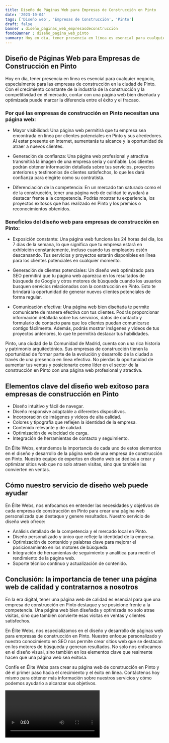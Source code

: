 ```yaml
---
title: Diseño de Páginas Web para Empresas de Construcción en Pinto
date: '2023-10-04'
tags: ['Diseño web', 'Empresas de Construcción', 'Pinto']
draft: false
banner : diseño_paginas_web_empresasdeconstrucción
fondoBanner : diseño_pagina_web_pinto
summary: Hoy en día, tener presencia en línea es esencial para cualquier negocio, especialmente para las empresas de construcción en la ciudad de Pinto. Con el crecimiento constante de la industria de la construcción y la competitividad en el mercado, contar con una página web bien diseñada y optimizada puede marcar la diferencia entre el éxito y el fracaso.
---
```


## Diseño de Páginas Web para Empresas de Construcción en Pinto

Hoy en día, tener presencia en línea es esencial para cualquier negocio, especialmente para las empresas de construcción en la ciudad de Pinto. Con el crecimiento constante de la industria de la construcción y la competitividad en el mercado, contar con una página web bien diseñada y optimizada puede marcar la diferencia entre el éxito y el fracaso.

### Por qué las empresas de construcción en Pinto necesitan una página web:

- Mayor visibilidad: Una página web permitirá que tu empresa sea encontrada en línea por clientes potenciales en Pinto y sus alrededores. Al estar presente en Internet, aumentarás tu alcance y la oportunidad de atraer a nuevos clientes.

- Generación de confianza: Una página web profesional y atractiva transmitirá la imagen de una empresa seria y confiable. Los clientes podrán obtener información detallada sobre tus servicios, proyectos anteriores y testimonios de clientes satisfechos, lo que les dará confianza para elegirte como su contratista.

- Diferenciación de la competencia: En un mercado tan saturado como el de la construcción, tener una página web de calidad te ayudará a destacar frente a la competencia. Podrás mostrar tu experiencia, los proyectos exitosos que has realizado en Pinto y los premios o reconocimientos obtenidos.

### Beneficios del diseño web para empresas de construcción en Pinto:

- Exposición constante: Una página web funciona las 24 horas del día, los 7 días de la semana, lo que significa que tu empresa estará en exhibición constantemente, incluso cuando tus empleados estén descansando. Tus servicios y proyectos estarán disponibles en línea para los clientes potenciales en cualquier momento.

- Generación de clientes potenciales: Un diseño web optimizado para SEO permitirá que tu página web aparezca en los resultados de búsqueda de Google y otros motores de búsqueda cuando los usuarios busquen servicios relacionados con la construcción en Pinto. Esto te brindará la oportunidad de generar nuevos clientes potenciales de forma regular.

- Comunicación efectiva: Una página web bien diseñada te permite comunicarte de manera efectiva con tus clientes. Podrás proporcionar información detallada sobre tus servicios, datos de contacto y formulario de contacto para que los clientes puedan comunicarse contigo fácilmente. Además, podrás mostrar imágenes y videos de tus proyectos anteriores, lo que te permitirá destacar tus habilidades.

Pinto, una ciudad de la Comunidad de Madrid, cuenta con una rica historia y patrimonio arquitectónico. Sus empresas de construcción tienen la oportunidad de formar parte de la evolución y desarrollo de la ciudad a través de una presencia en línea efectiva. No pierdas la oportunidad de aumentar tus ventas y posicionarte como líder en el sector de la construcción en Pinto con una página web profesional y atractiva.

<GifSeo />

<Cta />

## Elementos clave del diseño web exitoso para empresas de construcción en Pinto

- Diseño intuitivo y fácil de navegar.
- Diseño responsive adaptable a diferentes dispositivos.
- Incorporación de imágenes y videos de alta calidad.
- Colores y tipografía que reflejen la identidad de la empresa.
- Contenido relevante y de calidad.
- Optimización de velocidad de carga.
- Integración de herramientas de contacto y seguimiento.

En Élite Webs, entendemos la importancia de cada uno de estos elementos en el diseño y desarrollo de la página web de una empresa de construcción en Pinto. Nuestro equipo de expertos en diseño web se dedica a crear y optimizar sitios web que no solo atraen visitas, sino que también las convierten en ventas.

## Cómo nuestro servicio de diseño web puede ayudar

En Élite Webs, nos enfocamos en entender las necesidades y objetivos de cada empresa de construcción en Pinto para crear una página web personalizada que destaque y genere resultados. Nuestro servicio de diseño web ofrece:

- Análisis detallado de la competencia y el mercado local en Pinto.
- Diseño personalizado y único que refleje la identidad de la empresa.
- Optimización de contenido y palabras clave para mejorar el posicionamiento en los motores de búsqueda.
- Integración de herramientas de seguimiento y analítica para medir el rendimiento de la página web.
- Soporte técnico continuo y actualización de contenido.

## Conclusión: la importancia de tener una página web de calidad y contratarnos a nosotros

En la era digital, tener una página web de calidad es esencial para que una empresa de construcción en Pinto destaque y se posicione frente a la competencia. Una página web bien diseñada y optimizada no solo atrae visitas, sino que también convierte esas visitas en ventas y clientes satisfechos.

En Élite Webs, nos especializamos en el diseño y desarrollo de páginas web para empresas de construcción en Pinto. Nuestro enfoque personalizado y nuestro conocimiento en SEO nos permite crear sitios web que se destacan en los motores de búsqueda y generan resultados. No solo nos enfocamos en el diseño visual, sino también en los elementos clave que realmente hacen que una página web sea exitosa.

Confíe en Élite Webs para crear su página web de construcción en Pinto y dé el primer paso hacia el crecimiento y el éxito en línea. Contáctenos hoy mismo para obtener más información sobre nuestros servicios y cómo podemos ayudarlo a alcanzar sus objetivos.

<Video />

<CtaBot job='Empresas de Construcción' city='Pinto'/>

<Gmaps query='Pinto+españa+maps' />